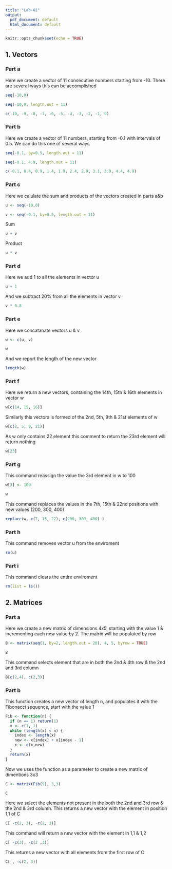 ```yaml
---
title: "Lab-01"
output:
  pdf_document: default
  html_document: default
---
```


```r
knitr::opts_chunk$set(echo = TRUE)
```

<!-- First we learnt how to create and set values to variables in R. -->

[//]:(lalal lal alk)


## 1. Vectors 

### Part a

Here we create a vector of 11 consecutive numbers starting from -10. There are several ways this can be accomplished 

```r
seq(-10,0)

seq(-10,0, length.out = 11)

c(-10, -9, -8, -7, -6, -5, -4, -3, -2, -1, 0)
```

### Part b

Here we create a vector of 11 numbers, starting from -0.1 with intervals of 0.5. We can do this one of several ways

```r
seq(-0.1, by=0.5, length.out = 11)

seq(-0.1, 4.9, length.out = 11)

c(-0.1, 0.4, 0.9, 1.4, 1.9, 2.4, 2.9, 3.1, 3.9, 4.4, 4.9)
```

### Part c

Here we calulate the sum and products of the vectors created in parts a&b

```r
u <- seq(-10,0)

v <- seq(-0.1, by=0.5, length.out = 11)
```
Sum
```r
u + v
```
Product
```r
u * v
```

### Part d
Here we add 1 to all the elements in vector u

```r
u + 1
```

And we subtract 20% from all the elements in vector v

```r
v * 0.8
```


### Part e
Here we concatanate vectors u & v

```r
w <- c(u, v)

w
```


And we report the length of the new vector
```r
length(w)
```


### Part f

Here we return a new vectors, containing the 14th, 15th & 16th elements in vector w

```r
w[c(14, 15, 16)]
```

Similarly this vectors is formed of the 2nd, 5th, 9th & 21st elements of w

```r
w[c(2, 5, 9, 21)]
```

As w only contains 22 element this comment to return the 23rd element will return nothing
```r
w[23]
```


### Part g

This command reassign the value the 3rd element in w to 100
```r
w[3] <- 100

w
```

This command replaces the values in the 7th, 15th & 22nd positions with new values (200, 300, 400)
```r
replace(w, c(7, 15, 22), c(200, 300, 400) )
```

### Part h

This command removes vector u from the enviroment
```r
rm(u)
```

### Part i

This command clears the entire enviroment
```r
rm(list = ls())
```

## 2. Matrices

### Part a

Here we create a new matrix of dimensions 4x5, starting with the value 1 & incrementing each new value by 2.
The matrix will be populated by row
```r
B <- matrix(seq(1, by=2, length.out = 20), 4, 5, byrow = TRUE)

B
```

This command selects element that are in both the 2nd & 4th row & the 2nd and 3rd column

```r
B[c(2,4), c(2,3)]
```

### Part b

This function creates a new vector of length n, and populates it with the Fibonacci sequence, start with the value 1
```r
Fib <- function(n) {
  if (n == 1) return(1)
  x <- c(1, 1)
  while (length(x) < n) {
    index <- length(x)
    new <- x[index] + x[index - 1]
    x <- c(x,new)
  }
  return(x)
}
```

Now we uses the function as a parameter to create a new matrix of dimentions 3x3

```r
C <- matrix(Fib(9), 3,3)

C
```

Here we select the elements not present in the both the 2nd and 3rd row & the 2nd & 3rd column. This returns a new vector with the element in position 1,1 of C

```r
C[ -c(2, 3), -c(2, 3)]

```

This command will return a new vector with the element in 1,1 & 1,2

```r
C[ -c(3), -c(2 ,3)]
```

This returns a new vector with all elements from the first row of C

```r
C[ , -c(2, 3)]
```
